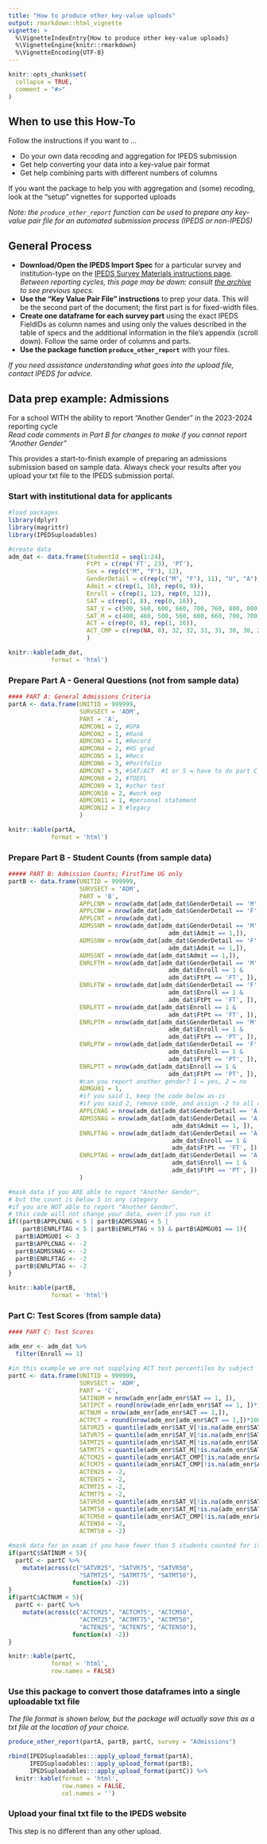 ---
title: "How to produce other key-value uploads"
output: rmarkdown::html_vignette
vignette: >
  %\VignetteIndexEntry{How to produce other key-value uploads}
  %\VignetteEngine{knitr::rmarkdown}
  %\VignetteEncoding{UTF-8}
---

```{r, include = FALSE}
knitr::opts_chunk$set(
  collapse = TRUE,
  comment = "#>"
)
```

## When to use this How-To 

Follow the instructions if you want to ...

* Do your own data recoding and aggregation for IPEDS submission 
* Get help converting your data into a key-value pair format
* Get help combining parts with different numbers of columns 


If you want the package to help you with aggregation and (some) recoding, look at the "setup" vignettes for supported uploads

*Note: the `produce_other_report` function can be used to prepare any key-value pair file for an automated submission process (IPEDS or non-IPEDS)*


## General Process

* **Download/Open the IPEDS Import Spec** for a particular survey and institution-type on the [IPEDS Survey Materials instructions page](https://surveys.nces.ed.gov/ipeds/public/survey-materials/results). *Between reporting cycles, this page may be down: consult [the archive](https://nces.ed.gov/ipeds/use-the-data/annual-survey-forms-packages-archived) to see previous specs.*
* **Use the "Key Value Pair File" instructions** to prep your data. This will be the second part of the document; the first part is for fixed-width files.
* **Create one dataframe for each survey part** using the exact IPEDS FieldIDs as column names and using only the values described in the table of specs and the additional information in the file's appendix (scroll down).  Follow the same order of columns and parts.
* **Use the package function `produce_other_report`** with your files.

*If you need assistance understanding what goes into the upload file, contact IPEDS for advice.*

## Data prep example: Admissions 

For a school WITH the ability to report "Another Gender" in the 2023-2024 reporting cycle  
*Read code comments in Part B for changes to make if you cannot report "Another Gender"*  
  
This provides a start-to-finish example of preparing an admissions submission based on sample data. Always check your results after you upload your txt file to the IPEDS submission portal.

### Start with institutional data for applicants 
```{r setup, message=FALSE}
#load packages
library(dplyr)
library(magrittr)
library(IPEDSuploadables)
```


```{r create_dummy_data, message=FALSE}
#create data
adm_dat <- data.frame(StudentId = seq(1:24),
                      FtPt = c(rep('FT', 23), 'PT'),
                      Sex = rep(c("M", "F"), 12),
                      GenderDetail = c(rep(c("M", "F"), 11), "U", "A"),
                      Admit = c(rep(1, 16), rep(0, 8)),
                      Enroll = c(rep(1, 12), rep(0, 12)),
                      SAT = c(rep(1, 8), rep(0, 16)),
                      SAT_V = c(500, 560, 600, 660, 700, 760, 800, 800, rep(NA, 16)),
                      SAT_M = c(400, 460, 500, 560, 600, 660, 700, 700, rep(NA, 16)),
                      ACT = c(rep(0, 8), rep(1, 16)),
                      ACT_CMP = c(rep(NA, 8), 32, 32, 31, 31, 30, 30, 29, 29, 28, 28, 27, 27, 26, 26, 25, 25)
                      )
```

```{r printdat, echo=FALSE}
knitr::kable(adm_dat, 
            format = 'html')
```

### Prepare Part A - General Questions (not from sample data)
```{r produceA}
#### PART A: General Admissions Criteria
partA <- data.frame(UNITID = 999999,
                    SURVSECT = 'ADM',
                    PART = 'A',
                    ADMCON1 = 2, #GPA
                    ADMCON2 = 1, #Rank
                    ADMCON3 = 1, #Record
                    ADMCON4 = 2, #HS grad
                    ADMCON5 = 1, #Recs
                    ADMCON6 = 3, #Portfolio
                    ADMCON7 = 5, #SAT/ACT  #1 or 5 = have to do part C
                    ADMCON8 = 2, #TOEFL
                    ADMCON9 = 3, #other test
                    ADMCON10 = 2, #work exp
                    ADMCON11 = 1, #personal statement
                    ADMCON12 = 3 #legacy
                    )
```

```{r printA, echo=FALSE}
knitr::kable(partA, 
            format = 'html')
```
  
### Prepare Part B - Student Counts (from sample data)
```{r produceB}
##### PART B: Admission Counts; FirstTime UG only
partB <- data.frame(UNITID = 999999,
                    SURVSECT = 'ADM',
                    PART = 'B',
                    APPLCNM = nrow(adm_dat[adm_dat$GenderDetail == 'M', ]),
                    APPLCNW = nrow(adm_dat[adm_dat$GenderDetail == 'F', ]),
                    APPLCNT = nrow(adm_dat),
                    ADMSSNM = nrow(adm_dat[adm_dat$GenderDetail == 'M' & 
                                             adm_dat$Admit == 1,]),
                    ADMSSNW = nrow(adm_dat[adm_dat$GenderDetail == 'F' & 
                                             adm_dat$Admit == 1,]),
                    ADMSSNT = nrow(adm_dat[adm_dat$Admit == 1,]),
                    ENRLFTM = nrow(adm_dat[adm_dat$GenderDetail == 'M' & 
                                             adm_dat$Enroll == 1 & 
                                             adm_dat$FtPt == 'FT', ]),
                    ENRLFTW = nrow(adm_dat[adm_dat$GenderDetail == 'F' & 
                                             adm_dat$Enroll == 1 & 
                                             adm_dat$FtPt == 'FT', ]),
                    ENRLFTT = nrow(adm_dat[adm_dat$Enroll == 1 & 
                                             adm_dat$FtPt == 'FT', ]),
                    ENRLPTM = nrow(adm_dat[adm_dat$GenderDetail == 'M' & 
                                             adm_dat$Enroll == 1 & 
                                             adm_dat$FtPt == 'PT', ]),
                    ENRLPTW = nrow(adm_dat[adm_dat$GenderDetail == 'F' & 
                                             adm_dat$Enroll == 1 & 
                                             adm_dat$FtPt == 'PT', ]),
                    ENRLPTT = nrow(adm_dat[adm_dat$Enroll == 1 & 
                                             adm_dat$FtPt == 'PT', ]),
                    #can you report another gender? 1 = yes, 2 = no
                    ADMGU01 = 1,
                    #if you said 1, keep the code below as-is
                    #if you said 2, remove code, and assign -2 to all 4 columns
                    APPLCNAG = nrow(adm_dat[adm_dat$GenderDetail == 'A', ]),
                    ADMSSNAG = nrow(adm_dat[adm_dat$GenderDetail == 'A' & 
                                              adm_dat$Admit == 1, ]),
                    ENRLFTAG = nrow(adm_dat[adm_dat$GenderDetail == 'A' & 
                                              adm_dat$Enroll == 1 & 
                                              adm_dat$FtPt == 'FT', ]),
                    ENRLPTAG = nrow(adm_dat[adm_dat$GenderDetail == 'A' & 
                                              adm_dat$Enroll == 1 & 
                                              adm_dat$FtPt == 'PT', ])
                    )

#mask data if you ARE able to report "Another Gender", 
# but the count is below 5 in any category
#if you are NOT able to report "Another Gender", 
# this code will not change your data, even if you run it
if((partB$APPLCNAG < 5 | partB$ADMSSNAG < 5 | 
    partB$ENRLFTAG < 5 | partB$ENRLPTAG < 5) & partB$ADMGU01 == 1){
  partB$ADMGU01 <- 3
  partB$APPLCNAG <- -2
  partB$ADMSSNAG <- -2
  partB$ENRLFTAG <- -2
  partB$ENRLPTAG <- -2
}
```

```{r printB, echo=FALSE}
knitr::kable(partB, 
            format = 'html')
```

### Part C: Test Scores (from sample data)
```{r produceC}
#### PART C: Test Scores

adm_enr <- adm_dat %>%
  filter(Enroll == 1)

#in this example we are not supplying ACT test percentiles by subject
partC <- data.frame(UNITID = 999999,
                    SURVSECT = 'ADM',
                    PART = 'C',
                    SATINUM = nrow(adm_enr[adm_enr$SAT == 1, ]),
                    SATIPCT = round(nrow(adm_enr[adm_enr$SAT == 1, ])*100/nrow(adm_enr), 0),
                    ACTNUM = nrow(adm_enr[adm_enr$ACT == 1,]),
                    ACTPCT = round(nrow(adm_enr[adm_enr$ACT == 1,])*100/nrow(adm_enr), 0),
                    SATVR25 = quantile(adm_enr$SAT_V[!is.na(adm_enr$SAT_V)], .25),
                    SATVR75 = quantile(adm_enr$SAT_V[!is.na(adm_enr$SAT_V)], .75),
                    SATMT25 = quantile(adm_enr$SAT_M[!is.na(adm_enr$SAT_M)], .25),
                    SATMT75 = quantile(adm_enr$SAT_M[!is.na(adm_enr$SAT_M)], .75),
                    ACTCM25 = quantile(adm_enr$ACT_CMP[!is.na(adm_enr$ACT_CMP)], .25),
                    ACTCM75 = quantile(adm_enr$ACT_CMP[!is.na(adm_enr$ACT_CMP)], .75),
                    ACTEN25 = -2,
                    ACTEN75 = -2,
                    ACTMT25 = -2,
                    ACTMT75 = -2,
                    SATVR50 = quantile(adm_enr$SAT_V[!is.na(adm_enr$SAT_V)], .5),
                    SATMT50 = quantile(adm_enr$SAT_M[!is.na(adm_enr$SAT_M)], .5),
                    ACTCM50 = quantile(adm_enr$ACT_CMP[!is.na(adm_enr$ACT_CMP)], .5),
                    ACTEN50 = -2,
                    ACTMT50 = -2)

#mask data for an exam if you have fewer than 5 students counted for it
if(partC$SATINUM < 5){
  partC <- partC %>%
    mutate(across(c("SATVR25", "SATVR75", "SATVR50",
                    "SATMT25", "SATMT75", "SATMT50"), 
                  function(x) -2))
}
if(partC$ACTNUM < 5){
  partC <- partC %>%
    mutate(across(c("ACTCM25", "ACTCM75", "ACTCM50", 
                    "ACTMT25", "ACTMT75", "ACTMT50", 
                    "ACTEN25", "ACTEN75", "ACTEN50"), 
                  function(x) -2))
}
```

```{r printC, echo=FALSE}
knitr::kable(partC, 
            format = 'html', 
            row.names = FALSE)
```



### Use this package to convert those dataframes into a single uploadable txt file

*The file format is shown below, but the package will actually save this as a txt file at the location of your choice.*

```{r producefinal, echo=TRUE, eval=FALSE, message=FALSE}
produce_other_report(partA, partB, partC, survey = "Admissions")
```

```{r showfinal, echo=FALSE, eval=TRUE, message=FALSE}
rbind(IPEDSuploadables:::apply_upload_format(partA),
      IPEDSuploadables:::apply_upload_format(partB),
      IPEDSuploadables:::apply_upload_format(partC)) %>%
  knitr::kable(format = 'html',
               row.names = FALSE,
               col.names = '')
```
### Upload your final txt file to the IPEDS website
This step is no different than any other upload.
